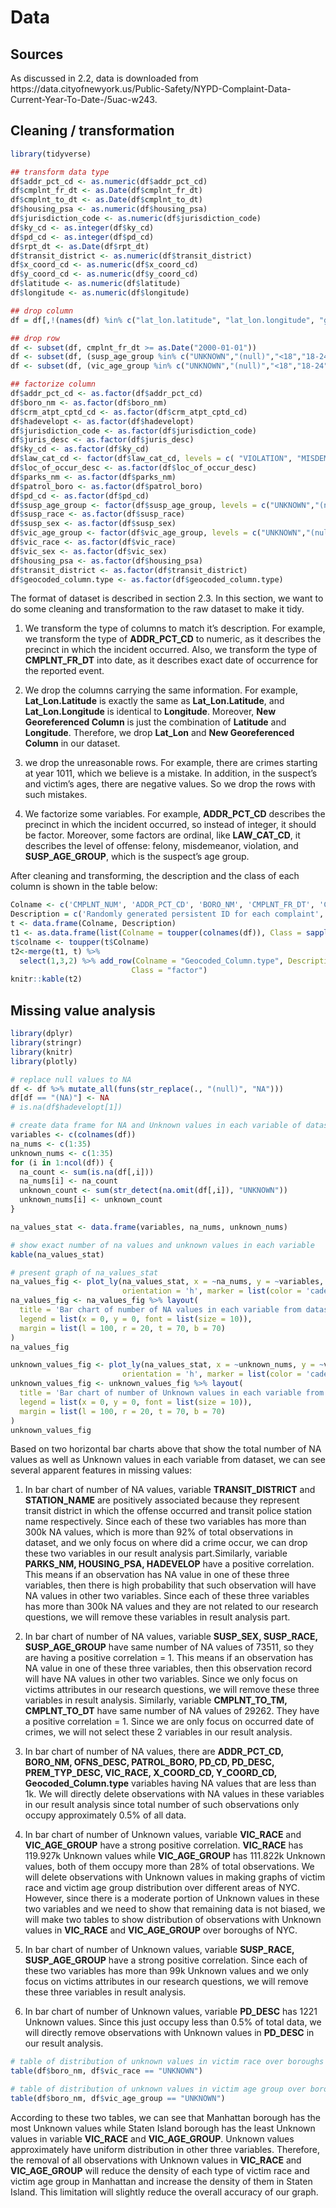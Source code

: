 # Data 

## Sources

As discussed in 2.2, data is downloaded from https://data.cityofnewyork.us/Public-Safety/NYPD-Complaint-Data-Current-Year-To-Date-/5uac-w243.

## Cleaning / transformation
```r
library(tidyverse)

## transform data type
df$addr_pct_cd <- as.numeric(df$addr_pct_cd)
df$cmplnt_fr_dt <- as.Date(df$cmplnt_fr_dt)
df$cmplnt_to_dt <- as.Date(df$cmplnt_to_dt)
df$housing_psa <- as.numeric(df$housing_psa)
df$jurisdiction_code <- as.numeric(df$jurisdiction_code)
df$ky_cd <- as.integer(df$ky_cd)
df$pd_cd <- as.integer(df$pd_cd)
df$rpt_dt <- as.Date(df$rpt_dt)
df$transit_district <- as.numeric(df$transit_district)
df$x_coord_cd <- as.numeric(df$x_coord_cd)
df$y_coord_cd <- as.numeric(df$y_coord_cd)
df$latitude <- as.numeric(df$latitude)
df$longitude <- as.numeric(df$longitude)

## drop column
df = df[,!(names(df) %in% c("lat_lon.latitude", "lat_lon.longitude", "geocoded_column.coordinates"))]

## drop row
df <- subset(df, cmplnt_fr_dt >= as.Date("2000-01-01"))
df <- subset(df, (susp_age_group %in% c("UNKNOWN","(null)","<18","18-24","25-44","45-64","65+")))
df <- subset(df, (vic_age_group %in% c("UNKNOWN","(null)","<18","18-24","25-44","45-64","65+")))

## factorize column
df$addr_pct_cd <- as.factor(df$addr_pct_cd)
df$boro_nm <- as.factor(df$boro_nm)
df$crm_atpt_cptd_cd <- as.factor(df$crm_atpt_cptd_cd)
df$hadevelopt <- as.factor(df$hadevelopt)
df$jurisdiction_code <- as.factor(df$jurisdiction_code)
df$juris_desc <- as.factor(df$juris_desc)
df$ky_cd <- as.factor(df$ky_cd)
df$law_cat_cd <- factor(df$law_cat_cd, levels = c( "VIOLATION", "MISDEMEANOR", "FELONY"))
df$loc_of_occur_desc <- as.factor(df$loc_of_occur_desc)
df$parks_nm <- as.factor(df$parks_nm)
df$patrol_boro <- as.factor(df$patrol_boro)
df$pd_cd <- as.factor(df$pd_cd)
df$susp_age_group <- factor(df$susp_age_group, levels = c("UNKNOWN","(null)","<18","18-24","25-44","45-64","65+"))
df$susp_race <- as.factor(df$susp_race)
df$susp_sex <- as.factor(df$susp_sex)
df$vic_age_group <- factor(df$vic_age_group, levels = c("UNKNOWN","(null)","<18","18-24","25-44","45-64","65+"))
df$vic_race <- as.factor(df$vic_race)
df$vic_sex <- as.factor(df$vic_sex)
df$housing_psa <- as.factor(df$housing_psa)
df$transit_district <- as.factor(df$transit_district)
df$geocoded_column.type <- as.factor(df$geocoded_column.type)
```

The format of dataset is described in section 2.3. In this section, we want to do some cleaning and transformation to the raw dataset to make it tidy.

1. We transform the type of columns to match it's description. For example, we transform the type of **ADDR_PCT_CD** to numeric, as it describes the precinct in which the incident occurred. Also, we transform the type of **CMPLNT_FR_DT** into date, as it describes exact date of occurrence for the reported event. 

2. We drop the columns carrying the same information. For example, **Lat_Lon.Latitude** is exactly the same as **Lat_Lon.Latitude**, and **Lat_Lon.Longitude** is identical to **Longitude**. Moreover, **New Georeferenced Column** is just the combination of **Latitude** and **Longitude**. Therefore, we drop 
**Lat_Lon** and **New Georeferenced Column** in our dataset.

3. we drop the unreasonable rows. For example, there are crimes starting at year 1011, which we believe is a mistake. In addition, in the suspect's and victim's ages, there are negative values. So we drop the rows with such mistakes.

4. We factorize some variables. For example, **ADDR_PCT_CD** describes the precinct in which the incident occurred, so instead of integer, it should be factor. Moreover, some factors are ordinal, like **LAW_CAT_CD**, it describes the level of offense: felony, misdemeanor, violation, and **SUSP_AGE_GROUP**,	which is the suspect’s age group.

After cleaning and transforming, the description and the class of each column is shown in the table below:
```r
Colname <- c('CMPLNT_NUM', 'ADDR_PCT_CD', 'BORO_NM', 'CMPLNT_FR_DT', 'CMPLNT_FR_TM', 'CMPLNT_TO_DT', 'CMPLNT_TO_TM', 'CRM_ATPT_CPTD_CD', 'HADEVELOPT', 'HOUSING_PSA', 'JURISDICTION_CODE', 'JURIS_DESC', 'KY_CD', 'LAW_CAT_CD', 'LOC_OF_OCCUR_DESC', 'OFNS_DESC', 'PARKS_NM', 'PATROL_BORO', 'PD_CD', 'PD_DESC', 'PREM_TYP_DESC', 'RPT_DT', 'STATION_NAME', 'SUSP_AGE_GROUP', 'SUSP_RACE', 'SUSP_SEX', 'TRANSIT_DISTRICT', 'VIC_AGE_GROUP', 'VIC_RACE', 'VIC_SEX', 'X_COORD_CD', 'Y_COORD_CD', 'Latitude', 'Longitude', 'Lat_Lon', 'New Georeferenced Column')
Description = c('Randomly generated persistent ID for each complaint', 'The precinct in which the incident occurred', 'The name of the borough in which the incident occurred', 'Exact date of occurrence for the reported event (or starting date of occurrence, if CMPLNT_TO_DT exists)', 'Exact time of occurrence for the reported event (or starting time of occurrence, if CMPLNT_TO_TM exists)', 'Ending date of occurrence for the reported event, if exact time of occurrence is unknown', 'Ending time of occurrence for the reported event, if exact time of occurrence is unknown', 'Indicator of whether crime was successfully completed or attempted, but failed or was interrupted prematurely', 'Name of NYCHA housing development of occurrence, if applicable', 'Development Level Code', 'Jurisdiction responsible for incident. Either internal, like Police(0), Transit(1), and Housing(2); or external(3), like Correction, Port Authority, etc.', 'Description of the jurisdiction code', 'Three digit offense classification code', 'Level of offense: felony, misdemeanor, violation', 'Specific location of occurrence in or around the premises; inside, opposite of, front of, rear of', 'Description of offense corresponding with key code', 'Name of NYC park, playground or greenspace of occurrence, if applicable (state parks are not included)', 'The name of the patrol borough in which the incident occurred', 'Three digit internal classification code (more granular than Key Code)', 'Description of internal classification corresponding with PD code (more granular than Offense Description)', 'Specific description of premises; grocery store, residence, street, etc.', 'Date event was reported to police', 'Transit station name', 'Suspect’s Age Group', 'Suspect’s Race Description', 'Suspect’s Sex Description', 'Transit district in which the offense occurred.', 'Victim’s Age Group', 'Victim’s Race Description', 'Victim’s Sex Description', 'X-coordinate for New York State Plane Coordinate System, Long Island Zone, NAD 83, units feet (FIPS 3104)', 'Y-coordinate for New York State Plane Coordinate System, Long Island Zone, NAD 83, units feet (FIPS 3104)', 'Midblock Latitude coordinate for Global Coordinate System, WGS 1984, decimal degrees (EPSG 4326)', 'Midblock Longitude coordinate for Global Coordinate System, WGS 1984, decimal degrees (EPSG 4326)', '', '')
t <- data.frame(Colname, Description)
t1 <- as.data.frame(list(Colname = toupper(colnames(df)), Class = sapply(df, class)), row.names = NULL)
t$colname <- toupper(t$Colname)
t2<-merge(t1, t) %>% 
  select(1,3,2) %>% add_row(Colname = "Geocoded_Column.type", Description = 'Type of the geographical location', 
                           Class = "factor")
knitr::kable(t2)
```



## Missing value analysis
```r
library(dplyr)
library(stringr)
library(knitr)
library(plotly)

# replace null values to NA 
df <- df %>% mutate_all(funs(str_replace(., "(null)", "NA")))
df[df == "(NA)"] <- NA
# is.na(df$hadevelopt[1])

# create data frame for NA and Unknown values in each variable of dataset 
variables <- c(colnames(df))
na_nums <- c(1:35)
unknown_nums <- c(1:35)
for (i in 1:ncol(df)) {
  na_count <- sum(is.na(df[,i]))
  na_nums[i] <- na_count
  unknown_count <- sum(str_detect(na.omit(df[,i]), "UNKNOWN"))
  unknown_nums[i] <- unknown_count
}

na_values_stat <- data.frame(variables, na_nums, unknown_nums)

# show exact number of na values and unknown values in each variable
kable(na_values_stat)

# present graph of na_values_stat
na_values_fig <- plot_ly(na_values_stat, x = ~na_nums, y = ~variables, type = 'bar',
                         orientation = 'h', marker = list(color = 'cadeblue2'))
na_values_fig <- na_values_fig %>% layout(
  title = 'Bar chart of number of NA values in each variable from dataset',
  legend = list(x = 0, y = 0, font = list(size = 10)),
  margin = list(l = 100, r = 20, t = 70, b = 70)
)
na_values_fig

unknown_values_fig <- plot_ly(na_values_stat, x = ~unknown_nums, y = ~variables, type = 'bar',
                         orientation = 'h', marker = list(color = 'cadeblue2'))
unknown_values_fig <- unknown_values_fig %>% layout(
  title = 'Bar chart of number of Unknown values in each variable from dataset',
  legend = list(x = 0, y = 0, font = list(size = 10)),
  margin = list(l = 100, r = 20, t = 70, b = 70)
)
unknown_values_fig

```

Based on two horizontal bar charts above that show the total number of NA values as well as Unknown values in each variable from dataset, we can see several apparent features in missing values:

1. In bar chart of number of NA values, variable **TRANSIT_DISTRICT** and **STATION_NAME** are positively associated because they represent transit district in which the offense occurred and transit police station name respectively. Since each of these two variables has more than 300k NA values, which is more than 92% of total observations in dataset, and we only focus on where did a crime occur, we can drop these two variables in our result analysis part.Similarly, variable **PARKS_NM, HOUSING_PSA, HADEVELOP** have a positive correlation. This means if an observation has NA value in one of these three variables, then there is high probability that such observation will have NA values in other two variables. Since each of these three variables has more than 300k NA values and they are not related to our research questions, we will remove these variables in result analysis part.

2. In bar chart of number of NA values, variable **SUSP_SEX, SUSP_RACE, SUSP_AGE_GROUP** have same number of NA values of 73511, so they are having a positive correlation = 1. This means if an observation has NA value in one of these three variables, then this observation record will have NA values in other two variables. Since we only focus on victims attributes in our research questions, we will remove these three variables in result analysis. Similarly, variable **CMPLNT_TO_TM, CMPLNT_TO_DT** have same number of NA values of 29262. They have a positive correlation = 1. Since we are only focus on occurred date of crimes, we will not select these 2 variables in our result analysis. 

3. In bar chart of number of NA values, there are **ADDR_PCT_CD, BORO_NM, OFNS_DESC, PATROL_BORO, PD_CD, PD_DESC, PREM_TYP_DESC, VIC_RACE, X_COORD_CD, Y_COORD_CD, Geocoded_Column.type** variables having NA values that are less than 1k. We will directly delete observations with NA values in these variables in our result analysis since total number of such observations only occupy approximately 0.5% of all data.

4. In bar chart of number of Unknown values, variable **VIC_RACE** and **VIC_AGE_GROUP** have a strong positive correlation. **VIC_RACE** has 119.927k Unknown values while **VIC_AGE_GROUP** has 111.822k Unknown values, both of them occupy more than 28% of total observations. We will delete observations with Unknown values in making graphs of victim race and victim age group distribution over different areas of NYC. However, since there is a moderate portion of Unknown values in these two variables and we need to show that remaining data is not biased, we will make two tables to show distribution of observations with Unknown values in **VIC_RACE** and **VIC_AGE_GROUP** over boroughs of NYC.

5. In bar chart of number of Unknown values, variable **SUSP_RACE, SUSP_AGE_GROUP** have a strong positive correlation. Since each of these two variables has more than 99k Unknown values and we only focus on victims attributes in our research questions, we will remove these three variables in result analysis.

6. In bar chart of number of Unknown values, variable **PD_DESC** has 1221 Unknown values. Since this just occupy less than 0.5% of total data, we will directly remove observations with Unknown values in **PD_DESC** in our result analysis.

```r
# table of distribution of unknown values in victim race over boroughs
table(df$boro_nm, df$vic_race == "UNKNOWN")

# table of distribution of unknown values in victim age group over boroughs
table(df$boro_nm, df$vic_age_group == "UNKNOWN")

```

According to these two tables, we can see that Manhattan borough has the most Unknown values while Staten Island borough has the least Unknown values in variable **VIC_RACE** and **VIC_AGE_GROUP**. Unknown values approximately have uniform distribution in other three variables. Therefore, the removal of all observations with Unknown values in **VIC_RACE** and **VIC_AGE_GROUP** will reduce the density of each type of victim race and victim age group in Manhattan and increase the density of them in Staten Island. This limitation will slightly reduce the overall accuracy of our graph.